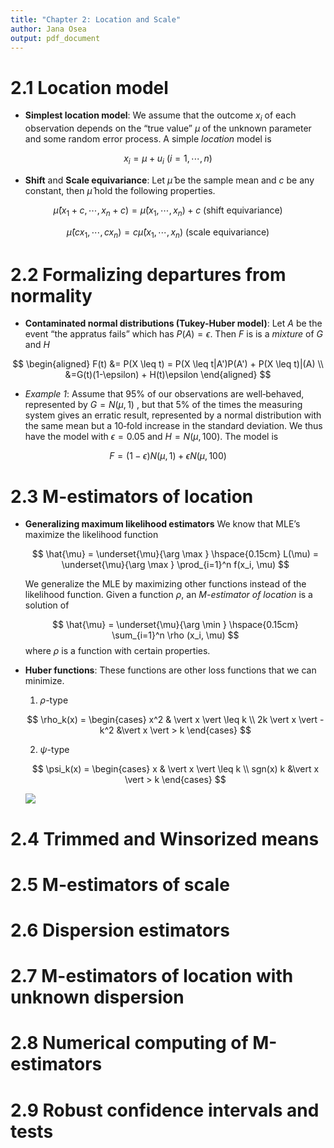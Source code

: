 ```yaml
---
title: "Chapter 2: Location and Scale"
author: Jana Osea
output: pdf_document
---
```


# 2.1 Location model

- **Simplest location model**: We assume that the outcome $x_i$ of each observation depends on the “true value” $\mu$ of the unknown parameter and some random error process. A simple *location* model is

$$x_i = \mu + u_i \text{ }(i=1,\cdots, n) \tag{2.1} $$


- **Shift** and **Scale equivariance**: Let $\hat{\mu}$ be the sample mean and $c$ be any constant, then  $\hat{\mu}$ hold the following properties.

$$ 
\hat{\mu}(x_1 + c, \cdots, x_n + c) = \hat{\mu}(x_1, \cdots, x_n) + c \text{ (shift equivariance)}
$$

$$
\hat{\mu}(cx_1, \cdots, cx_n) = c\hat{\mu}(x_1, \cdots, x_n) \text{ (scale equivariance)}
$$


# 2.2 Formalizing departures from normality

- **Contaminated normal distributions (Tukey-Huber model)**: Let $A$ be the event "the appratus fails" which has $P(A)=\epsilon$. Then $F$ is is a *mixture* of $G$ and $H$ 

$$
\begin{aligned}
F(t) &= P(X \leq t) = P(X \leq t|A')P(A') + P(X \leq t)|(A) \\ 
&=G(t)(1-\epsilon) + H(t)\epsilon 
\end{aligned}
$$

- *Example 1*: Assume that 95% of our observations are well‐behaved, represented by $G = N(\mu,1)$ , but that 5% of the times the measuring system gives an erratic result, represented by a normal distribution with the same mean but a 10‐fold increase in the standard deviation. We thus have the model with $\epsilon = 0.05$ and $H=N(\mu, 100)$. The model is

$$F = (1-\epsilon)N(\mu,1) + \epsilon N(\mu, 100)$$

# 2.3 M-estimators of location

- **Generalizing maximum likelihood estimators** We know that MLE's maximize the likelihood function

    $$
    \hat{\mu} = \underset{\mu}{\arg \max } \hspace{0.15cm} L(\mu) =  \underset{\mu}{\arg \max } \prod_{i=1}^n f(x_i, \mu)
    $$
    
    We generalize the MLE by maximizing other functions instead of the likelihood function. Given a function $\rho$, an *M-estimator of location* is a solution of 
          
    $$
    \hat{\mu} = \underset{\mu}{\arg \min } \hspace{0.15cm} \sum_{i=1}^n \rho (x_i, \mu)
    $$
    where $\rho$ is a function with certain properties.

- **Huber functions**: These functions are other loss functions that we can minimize.

    1. $\rho$-type
    
    $$
    \rho_k(x) = 
      \begin{cases}
      x^2 & \vert x \vert \leq k \\
      2k \vert x \vert - k^2 &\vert x \vert > k
      \end{cases}
    $$
    2. $\psi$-type
    
    
    $$
    \psi_k(x) = 
      \begin{cases}
      x & \vert x \vert \leq k \\
      sgn(x) k &\vert x \vert > k
      \end{cases}
    $$
    
    
    \centering![](figures\2.3-huber)


# 2.4 Trimmed and Winsorized means

# 2.5 M-estimators of scale

# 2.6 Dispersion estimators

# 2.7 M-estimators of location with unknown dispersion

# 2.8 Numerical computing of M-estimators

# 2.9 Robust confidence intervals and tests